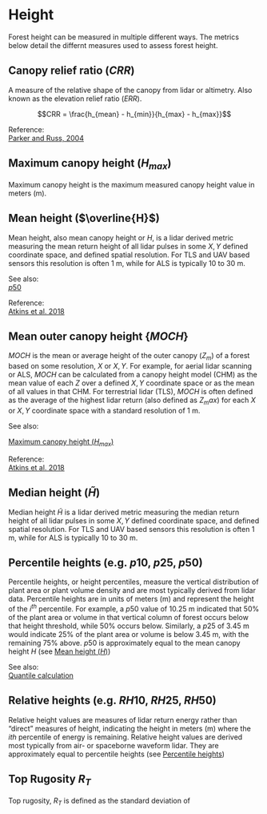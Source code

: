 # Height  

Forest height can be measured in multiple different ways. The metrics below detail the differnt measures used to assess forest height.



## Canopy relief ratio ($CRR$) {-}  

A measure of the relative shape of the canopy from lidar or altimetry. Also known as the elevation relief ratio ($ERR$).

$$CRR = \frac{h_{mean} - h_{min}}{h_{max} - h_{max}}$$

Reference:  
[Parker and Russ, 2004](https://doi.org/10.1016/j.foreco.2003.09.001)


## Maximum canopy height ($H_{max}$) {-}  

Maximum canopy height is the maximum measured canopy height value in meters (m).  


## Mean height ($\overline{H}$) {-}  

Mean height, also mean canopy height or $H$, is a lidar derived metric measuring
the mean return height of all lidar pulses in some $X,Y$ defined coordinate space,
and defined spatial resolution. For TLS and UAV based sensors this resolution is often 1 m, 
while for ALS is typically 10 to 30 m. 

See also:  
[$p50$](### Percentile heights (e.g. $p10$, $p25$, $p50$))  

Reference:  
[Atkins et al. 2018](https://doi.org/10.1111/2041-210X.13061)


## Mean outer canopy height {$MOCH$} {-}  

$MOCH$ is the mean or average height of the outer canopy ($Z_m$) of a forest based on 
some resolution, $X$ or $X,Y$. For example, for aerial lidar scanning or ALS, $MOCH$
can be calculated from a canopy height model (CHM) as the mean value of each $Z$ over a
defined $X,Y$ coordinate space or as the mean of all values in that CHM. For terrestrial lidar (TLS), 
$MOCH$ is often defined as the average of the highest lidar return (also defined as $Z_max$) 
for each $X$ or $X,Y$ coordinate space with a standard resolution of 1 m. 

See also:  

[Maximum canopy height ($H_{max}$)](## Maximum canopy height ($H_{max}$))  

Reference:  
[Atkins et al. 2018](https://doi.org/10.1111/2041-210X.13061)



## Median height ($\tilde{H}$) {-}  

Median height $\tilde{H}$ is a lidar derived metric measuring
the median return height of all lidar pulses in some $X,Y$ defined coordinate space,
and defined spatial resolution. For TLS and UAV based sensors this resolution is often 1 m, 
while for ALS is typically 10 to 30 m. 



## Percentile heights (e.g. $p10$, $p25$, $p50$) {-}  
 
Percentile heights, or height percentiles, measure the vertical distribution of 
plant area or plant volume density and are most typically derived from lidar data. 
Percentile heights are in units of meters (m) and represent the height of the $i^{th}$ percentile. 
For example, a $p50$ value of 10.25 m indicated that 50% of the plant area or volume in that vertical
column of forest occurs below that height threshold, while 50% occurs below. Similarly, 
a $p25$ of 3.45 m would indicate 25% of the plant area or volume is below 3.45 m, with the remaining 75% above. 
$p50$ is approximately equal to the mean canopy height $H$ (see [Mean height ($H$)](### Mean height ($H$)))  

See also:  
[Quantile calculation](https://en.wikipedia.org/wiki/Quantile)



## Relative heights (e.g. $RH10$, $RH25$, $RH50$) {-}  

Relative height values are measures of lidar return energy rather than "direct" measures of height, indicating the height in meters (m) where the $ith$ percentile of energy is remaining. Relative height values are derived most typically from air- or spaceborne waveform lidar. They are approximately equal to percentile heights (see [Percentile heights](### Percentile heights (e.g. $p10$, $p25$, $p50$)))  

## Top Rugosity $R_T$ {-}  

Top rugosity, $R_T$ is defined as the standard deviation of 

